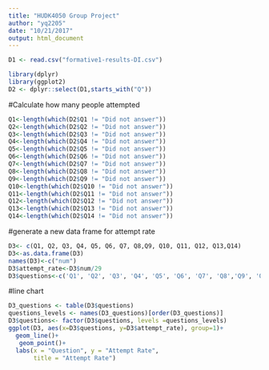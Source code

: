 ```yaml
---
title: "HUDK4050 Group Project"
author: "yq2205"
date: "10/21/2017"
output: html_document
---
```


```r
D1 <- read.csv("formative1-results-DI.csv")

library(dplyr)
library(ggplot2)
D2 <- dplyr::select(D1,starts_with("Q"))


```
#Calculate how many people attempted
```r
Q1<-length(which(D2$Q1 != "Did not answer")) 
Q2<-length(which(D2$Q2 != "Did not answer")) 
Q3<-length(which(D2$Q3 != "Did not answer")) 
Q4<-length(which(D2$Q4 != "Did not answer")) 
Q5<-length(which(D2$Q5 != "Did not answer")) 
Q6<-length(which(D2$Q6 != "Did not answer")) 
Q7<-length(which(D2$Q7 != "Did not answer")) 
Q8<-length(which(D2$Q8 != "Did not answer")) 
Q9<-length(which(D2$Q9 != "Did not answer")) 
Q10<-length(which(D2$Q10 != "Did not answer")) 
Q11<-length(which(D2$Q11 != "Did not answer")) 
Q12<-length(which(D2$Q12 != "Did not answer")) 
Q13<-length(which(D2$Q13 != "Did not answer")) 
Q14<-length(which(D2$Q14 != "Did not answer")) 

```
#generate a new data frame for attempt rate
```r
D3<- c(Q1, Q2, Q3, Q4, Q5, Q6, Q7, Q8,Q9, Q10, Q11, Q12, Q13,Q14)
D3<-as.data.frame(D3)
names(D3)<-c("num")
D3$attempt_rate<-D3$num/29
D3$questions<-c('Q1', 'Q2', 'Q3', 'Q4', 'Q5', 'Q6', 'Q7', 'Q8','Q9', 'Q10', 'Q11', 'Q12', 'Q13','Q14')
```

#line chart
```r
D3_questions <- table(D3$questions)
questions_levels <- names(D3_questions)[order(D3_questions)]
D3$questions<- factor(D3$questions, levels =questions_levels)
ggplot(D3, aes(x=D3$questions, y=D3$attempt_rate), group=1)+
  geom_line()+
   geom_point()+
  labs(x = "Question", y = "Attempt Rate", 
       title = "Attempt Rate")


```


